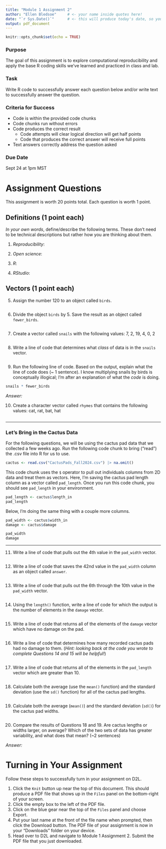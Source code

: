 ```yaml
---
title: "Module 1 Assignment 2"
author: "Ellen Bledsoe"     # <- your name inside quotes here!
date: "`r Sys.Date()`"      # <- this will produce today's date, so you can leave it
output: pdf_document
---
```


```r
knitr::opts_chunk$set(echo = TRUE)
```

### Purpose

The goal of this assignment is to explore computational reproducibility and apply the base R coding skills we've learned and practiced in class and lab.

### Task

Write R code to successfully answer each question below and/or write text to successfully answer the question.

### Criteria for Success

-   Code is within the provided code chunks
-   Code chunks run without errors
-   Code produces the correct result
    -   Code attempts will clear logical direction will get half points
    -   Code that produces the correct answer will receive full points
-   Text answers correctly address the question asked

### Due Date

Sept 24 at 1pm MST

# Assignment Questions

This assignment is worth 20 points total. Each question is worth 1 point.

## Definitions (1 point each)

*In your own words*, define/describe the following terms. These don't need to be technical descriptions but rather how you are thinking about them.

1.  *Reproducibility*:

2.  *Open science*:

3.  *R*:

4.  *RStudio*:

## Vectors (1 point each)

5.  Assign the number 120 to an object called `birds`.

```r

```

6.  Divide the object `birds` by 5. Save the result as an object called `fewer_birds`.

```r

```

7.  Create a vector called `snails` with the following values: 7, 2, 19, 4, 0, 2

```r

```

8.  Write a line of code that determines what *class* of data is in the `snails` vector.

```r

```

9.  Run the following line of code. Based on the output, explain what the line of code does (\~ 1 sentence). I know multiplying snails by birds is conceptually illogical; I'm after an explanation of what the *code* is doing.

```r
snails * fewer_birds
```

*Answer:*

10. Create a character vector called `rhymes` that contains the following values: cat, rat, bat, hat

```r

```

------------------------------------------------------------------------

### Let's Bring in the Cactus Data

For the following questions, we will be using the cactus pad data that we collected a few weeks ago. Run the following code chunk to bring ("read") the .csv file into R for us to use.

```r
cactus <- read.csv("CactusPads_Fall2024.csv") |> na.omit()
```

This code chunk uses the `$` operator to pull out individuals columns from 2D data and treat them as vectors. Here, I'm saving the cactus pad length column as a vector called `pad_length`. Once you run this code chunk, you should see `pad_length` in your environment.

```r
pad_length <- cactus$length_in
pad_length
```

Below, I'm doing the same thing with a couple more columns.

```r
pad_width <- cactus$width_in
damage <- cactus$damage

pad_width
damage
```

------------------------------------------------------------------------

11. Write a line of code that pulls out the 4th value in the `pad_width` vector.

```r

```

12. Write a line of code that saves the 42nd value in the `pad_width` column as an object called `answer`.

```r

```

13. Write a line of code that pulls out the 6th through the 10th value in the `pad_width` vector.

```r

```

14. Using the `length()` function, write a line of code for which the output is the number of elements in the `damage` vector.

```r

```

15. Write a line of code that returns all of the elements of the `damage` vector which have no damage on the pad.

```r

```

16. Write a line of code that determines how many recorded cactus pads had no damage to them. (_Hint: looking back at the code you wrote to complete Questions 14 and 15 will be helpful!_)

```r

```


17. Write a line of code that returns all of the elements in the `pad_length` vector which are greater than 10.

```r

```

18. Calculate both the average (use the `mean()` function) and the standard deviation (use the `sd()` function) for all of the cactus pad lengths.

```r

```

19. Calculate both the average (`mean()`) and the standard deviation (`sd()`) for the cactus pad widths.

```r

```

20. Compare the results of Questions 18 and 19. Are cactus lengths or widths larger, on average? Which of the two sets of data has greater variability, and what does that mean? (\~2 sentences)

*Answer:*

# Turning in Your Assignment

Follow these steps to successfully turn in your assignment on D2L.

1.  Click the `Knit` button up near the top of this document. This should produce a PDF file that shows up in the `Files` panel on the bottom-right of your screen.
2.  Click the empty box to the left of the PDF file.
3.  Click on the blue gear near the top of the `Files` panel and choose Export.
4.  Put your last name at the front of the file name when prompted, then click the Download button. The PDF file of your assignment is now in your "Downloads" folder on your device.
5.  Head over to D2L and navigate to Module 1 Assignment 2. Submit the PDF file that you just downloaded.
